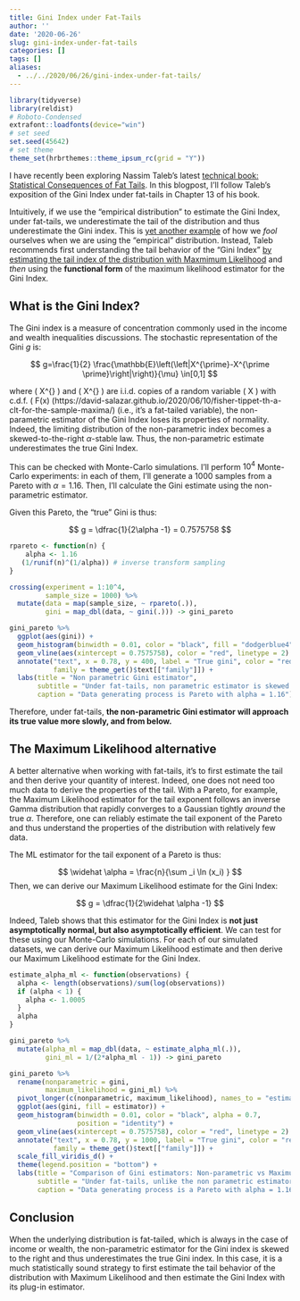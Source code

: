```yaml
---
title: Gini Index under Fat-Tails
author: ''
date: '2020-06-26'
slug: gini-index-under-fat-tails
categories: []
tags: []
aliases: 
  - ../../2020/06/26/gini-index-under-fat-tails/
---
```


```r
library(tidyverse)
library(reldist)
# Roboto-Condensed
extrafont::loadfonts(device="win")
# set seed
set.seed(45642)
# set theme
theme_set(hrbrthemes::theme_ipsum_rc(grid = "Y"))
```

I have recently been exploring Nassim Taleb's latest [technical book: Statistical Consequences of Fat Tails](https://www.researchers.one/media/documents/260-m-Technical%20Incerto%20Vol%201.pdf). In this blogpost, I'll follow Taleb's exposition of the Gini Index under fat-tails in Chapter 13 of his book. 

Intuitively, if we use the "empirical distribution" to estimate the Gini Index, under fat-tails, we underestimate the tail of the distribution and thus underestimate the Gini index. This is [yet another example](https://david-salazar.github.io/2020/06/11/how-to-not-get-fooled-by-the-empirical-distribution/) of how we *fool* ourselves when we are using the "empirical" distribution. Instead, Taleb recommends first understanding the tail behavior of the "Gini Index" [by estimating the tail index of the distribution with Maxmimum Likelihood](https://david-salazar.github.io/2020/06/11/how-to-not-get-fooled-by-the-empirical-distribution/) and *then* using the **functional form** of the maximum likelihood estimator for the Gini Index. 

## What is the Gini Index?

The Gini index is a measure of concentration commonly used in the income and wealth inequalities discussions. The stochastic representation of the Gini $g$ is:

$$
g=\frac{1}{2} \frac{\mathbb{E}\left(\left|X^{\prime}-X^{\prime \prime}\right|\right)}{\mu} \in[0,1]
$$

where \( X^{\prime} \) and \( X^{\prime \prime} \) are i.i.d. copies of a random variable \( X \) with c.d.f. \( F(x) \in[c, \infty) \) \( c>0, \) and with finite mean \( \mathbb{E}(X)=\mu . \) 

Intuitively, then:

> The Gini Index of a random variable X is the mean expected deviation between any two independent realizations of X, scaled twice by the mean

## Non-Parametric estimator

Using the empirical distribution, then, we can estimate the Gini Index $g$:

$$
G^{N P}\left(X_{n}\right)=\frac{\sum_{1 \leq i<j \leq n}\left|X_{i}-X_{j}\right|}{(n-1) \sum_{i=1}^{n} X_{i}}
$$

We will examine the behavior of this estimator both under thin-tailed distributions and under fat-tailed distributions. 

### Finite variance, asymptotic normality for the non parametric estimator

Under the hypothesis of finite variance for the data-generating process of $X$, the estimator is asymptotically normal. We can check this condition with Monte-Carlo simulations. I'll perform $10^4$ Monte-Carlo experiments: in each of them, I'll generate a 1000 samples from a lognormal with underlying standard deviation of 0.2, which behaves like a Gaussian. Then, I'll calculate the Gini estimate using the non-parametric estimator. 

Given this lognormal, the "true" Gini is thus:

$$
G=2 \Phi\left(\frac{\sigma}{\sqrt{2}}\right)-1 = 0.11246
$$

```r
crossing(experiment = 1:10^4,
         sample_size = 1000) %>% 
  mutate(data = map(sample_size, ~ rlnorm(., sdlog = 0.2)),
         gini = map_dbl(data, ~ gini(.))) -> gini_lognormal

gini_lognormal %>% 
  ggplot(aes(gini)) +
  geom_histogram(binwidth = 0.0005, color = "black", fill = "dodgerblue4", alpha = 0.7) +
  geom_vline(aes(xintercept = 0.11246), color = "red", linetype = 2) +
  labs(title = "Non parametric Gini estimator",
       subtitle = "Under finite variance, non parametric estimator is asymptotically normal",
       caption = "Data-generating process is lognormal with underlying sd = 0.2, which behaves like a Gaussian")
```           

### Fat-tails: Non-parametric estimator

However, when the data-generating process of $X$ is in [the MDA of the Fréchet](https://david-salazar.github.io/2020/06/10/fisher-tippet-th-a-clt-for-the-sample-maxima/) (i.e., it's a fat-tailed variable), the non-parametric estimator of the Gini Index loses its properties of normality. Indeed, the limiting distribution of the non-parametric index becomes a skewed-to-the-right $\alpha$-stable law. Thus, the non-parametric estimate underestimates the true Gini Index.

This can be checked with Monte-Carlo simulations. I'll perform $10^4$ Monte-Carlo experiments: in each of them, I'll generate a 1000 samples from a Pareto with $\alpha = 1.16$. Then, I'll calculate the Gini estimate using the non-parametric estimator. 

Given this Pareto, the "true" Gini is thus:

$$
g = \dfrac{1}{2\alpha -1} = 0.7575758
$$

```r
rpareto <- function(n) {
    alpha <- 1.16
   (1/runif(n)^(1/alpha)) # inverse transform sampling
}

crossing(experiment = 1:10^4,
         sample_size = 1000) %>% 
  mutate(data = map(sample_size, ~ rpareto(.)),
         gini = map_dbl(data, ~ gini(.))) -> gini_pareto

gini_pareto %>% 
  ggplot(aes(gini)) +
  geom_histogram(binwidth = 0.01, color = "black", fill = "dodgerblue4", alpha = 0.7) +
  geom_vline(aes(xintercept = 0.7575758), color = "red", linetype = 2) +
  annotate("text", x = 0.78, y = 400, label = "True gini", color = "red", 
           family = theme_get()$text[["family"]]) +
  labs(title = "Non parametric Gini estimator",
       subtitle = "Under fat-tails, non parametric estimator is skewed to the right. Thus, downward bias",
       caption = "Data generating process is Pareto with alpha = 1.16")
```

Therefore, under fat-tails, **the non-parametric Gini estimator will approach its true value more slowly, and from below.** 

## The Maximum Likelihood alternative

A better alternative when working with fat-tails, it's to first estimate the tail and then derive your quantity of interest. Indeed, one does not need too much data to derive the properties of the tail. With a Pareto, for example, the Maximum Likelihood estimator for the tail exponent follows an inverse Gamma distribution that rapidly converges to a Gaussian tightly *around* the true $\alpha$. Therefore, one can reliably estimate the tail exponent of the Pareto and thus understand the properties of the distribution with relatively few data.

The ML estimator for the tail exponent of a Pareto is thus:

$$
\widehat \alpha = \frac{n}{\sum _i  \ln (x_i) }
$$
Then, we can derive our Maximum Likelihood estimate for the Gini Index:

$$
g = \dfrac{1}{2\widehat \alpha -1}
$$

Indeed, Taleb shows that this estimator for the Gini Index is **not just asymptotically normal, but also asymptotically efficient**. We can test for these using our Monte-Carlo simulations. For each of our simulated datasets, we can derive our Maximum Likelihood estimate and then derive our Maximum Likelihood estimate for the Gini Index.

```r
estimate_alpha_ml <- function(observations) {
  alpha <- length(observations)/sum(log(observations))
  if (alpha < 1) {
    alpha <- 1.0005 
  }
  alpha
}

gini_pareto %>% 
  mutate(alpha_ml = map_dbl(data, ~ estimate_alpha_ml(.)),
         gini_ml = 1/(2*alpha_ml - 1)) -> gini_pareto

gini_pareto %>%
  rename(nonparametric = gini,
         maximum_likelihood = gini_ml) %>% 
  pivot_longer(c(nonparametric, maximum_likelihood), names_to = "estimator", values_to = "gini") %>% 
  ggplot(aes(gini, fill = estimator)) +
  geom_histogram(binwidth = 0.01, color = "black", alpha = 0.7,
                 position = "identity") +
  geom_vline(aes(xintercept = 0.7575758), color = "red", linetype = 2) +
  annotate("text", x = 0.78, y = 1000, label = "True gini", color = "red", 
           family = theme_get()$text[["family"]]) +
  scale_fill_viridis_d() +
  theme(legend.position = "bottom") +
  labs(title = "Comparison of Gini estimators: Non-parametric vs Maximum Likelihood",
       subtitle = "Under fat-tails, unlike the non parametric estimator, Max Likelihood estimate is still asymptotically normal",
       caption = "Data generating process is a Pareto with alpha = 1.16")
```
## Conclusion

When the underlying distribution is fat-tailed, which is always in the case of income or wealth, the non-parametric estimator for the Gini index is skewed to the right and thus underestimates the true Gini index. In this case, it is a much statistically sound strategy to first estimate the tail behavior of the distribution with Maximum Likelihood and then estimate the Gini Index with its plug-in estimator. 
